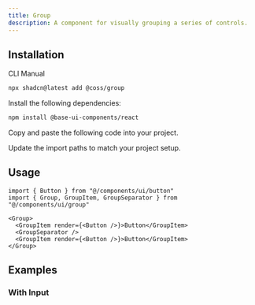 ```yaml
---
title: Group
description: A component for visually grouping a series of controls.
---
```


<ComponentPreview name="group-demo" />

## Installation

<CodeTabs>

<TabsList>
  <TabsTab value="cli">CLI</TabsTab>
  <TabsTab value="manual">Manual</TabsTab>
</TabsList>
<TabsPanel value="cli">

```bash
npx shadcn@latest add @coss/group
```

</TabsPanel>

<TabsPanel value="manual">

<Steps>

<Step>Install the following dependencies:</Step>

```bash
npm install @base-ui-components/react
```

<Step>Copy and paste the following code into your project.</Step>

<ComponentSource name="group" title="components/ui/group.tsx" />

<Step>Update the import paths to match your project setup.</Step>

</Steps>

</TabsPanel>

</CodeTabs>

## Usage

```tsx
import { Button } from "@/components/ui/button"
import { Group, GroupItem, GroupSeparator } from "@/components/ui/group"
```

```tsx
<Group>
  <GroupItem render={<Button />}>Button</GroupItem>
  <GroupSeparator />
  <GroupItem render={<Button />}>Button</GroupItem>
</Group>
```

## Examples

### With Input

<ComponentPreview name="group-with-input" />
